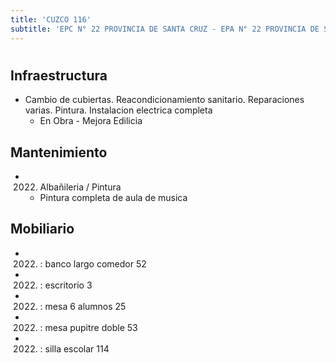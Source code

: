 ```yaml
---
title: 'CUZCO 116'
subtitle: 'EPC N° 22 PROVINCIA DE SANTA CRUZ - EPA N° 22 PROVINCIA DE SANTA CRUZ - JIN B (EPCJC 22/18°)'
---
```


#
## Infraestructura

* Cambio de cubiertas. Reacondicionamiento sanitario. Reparaciones varias. Pintura. Instalacion electrica completa 
    + En Obra - Mejora Edilicia 


## Mantenimiento

*  (2022) Albañileria / Pintura 
    + Pintura completa de aula de musica


## Mobiliario

*  (2022) : banco largo comedor 52 

*  (2022) : escritorio 3 

*  (2022) : mesa 6 alumnos 25 

*  (2022) : mesa pupitre doble 53 

*  (2022) : silla escolar 114 










